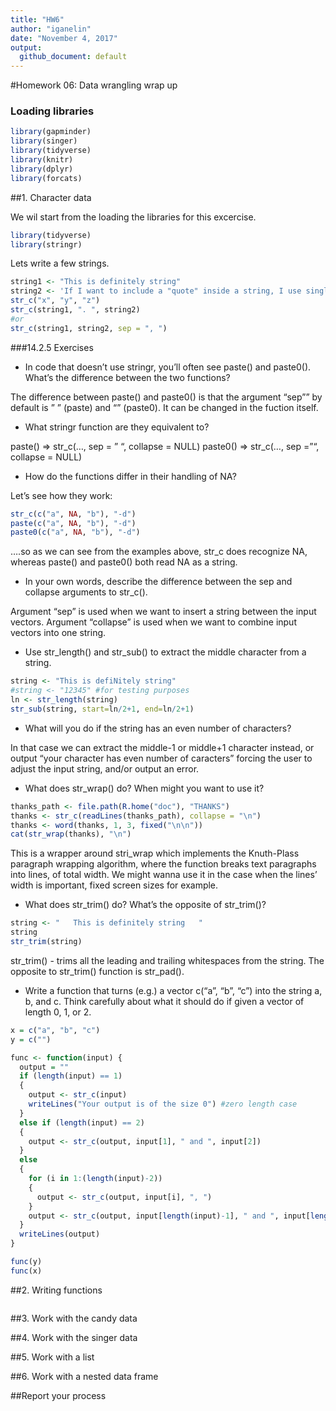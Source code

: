 ```yaml
---
title: "HW6"
author: "iganelin"
date: "November 4, 2017"
output:
  github_document: default
---
```


#Homework 06: Data wrangling wrap up

### Loading libraries
```r
library(gapminder)
library(singer)
library(tidyverse)
library(knitr)
library(dplyr)
library(forcats)
```

##1. Character data

We wil start from the loading the libraries for this excercise.

```r
library(tidyverse)
library(stringr)
```
Lets write a few strings.
```r
string1 <- "This is definitely string"
string2 <- 'If I want to include a "quote" inside a string, I use single quotes'
str_c("x", "y", "z")
str_c(string1, ". ", string2)
#or
str_c(string1, string2, sep = ", ")
```

###14.2.5 Exercises

- In code that doesn’t use stringr, you’ll often see paste() and paste0(). What’s the difference between the two functions?

The difference between paste() and paste0() is that the argument "sep"" by default is ” ” (paste) and “” (paste0). It can be changed in the fuction itself.

- What stringr function are they equivalent to?

paste() => str_c(..., sep = " ", collapse = NULL)
paste0() => str_c(..., sep = "", collapse = NULL)

- How do the functions differ in their handling of NA?

Let's see how they work:
```r
str_c(c("a", NA, "b"), "-d")
paste(c("a", NA, "b"), "-d")
paste0(c("a", NA, "b"), "-d")
```
....so as we can see from the examples above, str_c does recognize NA, whereas paste() and paste0() both read NA as a string.

- In your own words, describe the difference between the sep and collapse arguments to str_c().

Argument "sep" is used when we want to insert a string between the input vectors.
Argument "collapse" is used when  we want to combine input vectors into one string.

- Use str_length() and str_sub() to extract the middle character from a string. 
```r
string <- "This is defiNitely string"
#string <- "12345" #for testing purposes
ln <- str_length(string)
str_sub(string, start=ln/2+1, end=ln/2+1)
```
- What will you do if the string has an even number of characters?

In that case we can extract the middle-1 or middle+1 character instead, or output "your character has even number of caracters" forcing the user to adjust the input string, and/or output an error.

- What does str_wrap() do? When might you want to use it?

```r
thanks_path <- file.path(R.home("doc"), "THANKS")
thanks <- str_c(readLines(thanks_path), collapse = "\n")
thanks <- word(thanks, 1, 3, fixed("\n\n"))
cat(str_wrap(thanks), "\n")
```

This is a wrapper around stri_wrap which implements the Knuth-Plass paragraph wrapping algorithm, where the function breaks text paragraphs into lines, of total width. We might wanna use it in the case when the lines' width is important, fixed screen sizes for example.

- What does str_trim() do? What’s the opposite of str_trim()?
```r
string <- "   This is definitely string   "
string
str_trim(string)
```
str_trim() - trims all the leading and trailing whitespaces from the string.
The opposite to str_trim() function is str_pad().

- Write a function that turns (e.g.) a vector c("a", "b", "c") into the string a, b, and c. Think carefully about what it should do if given a vector of length 0, 1, or 2.
```r
x = c("a", "b", "c")
y = c("")

func <- function(input) {
  output = ""
  if (length(input) == 1)
  {
    output <- str_c(input)
    writeLines("Your output is of the size 0") #zero length case
  }
  else if (length(input) == 2)
  {
    output <- str_c(output, input[1], " and ", input[2])
  }
  else
  {
    for (i in 1:(length(input)-2))
    {
      output <- str_c(output, input[i], ", ")
    }
    output <- str_c(output, input[length(input)-1], " and ", input[length(input)])
  }
  writeLines(output)
}

func(y)
func(x)
```

##2. Writing functions
```r

```


##3. Work with the candy data

##4. Work with the singer data

##5. Work with a list

##6. Work with a nested data frame

##Report your process
